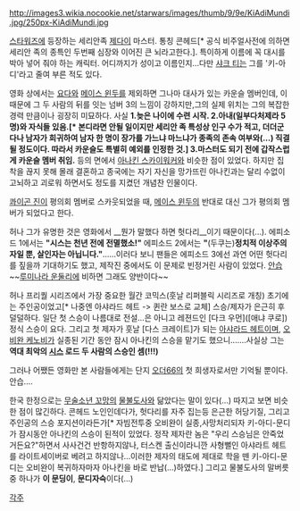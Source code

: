 http://images3.wikia.nocookie.net/starwars/images/thumb/9/9e/KiAdiMundi.jpg/250px-KiAdiMundi.jpg


[[스타워즈]]에 등장하는 세리안족 [[제다이]] 마스터. 통칭 콘헤드[* 공식 비주얼사전에 의하면 세리안 족의 종특인 두번째 심장와 이어진 큰 뇌라고한다.]. 특이하게 이름에 꼭 대시를 박아 넣어 줘야 하는 캐릭터. 어디까지가 성이고 이름인지...다만 [[샤크 티]]는 그를 '키-아디'라고 줄여 부른 적도 있다.

영화 상에서는 [[요다]]와 [[메이스 윈두]]를 제외하면 그나마 대사가 있는 카운슬 멤버인데, 이때문에 그 두 사람의 뒤를 잇는 넘버 3의 느낌이 강하지만,그의 실제 위치는 그의 복잡한 경력 만큼이나 굉장히 미묘하다. 사실 '''1.늦은 나이에 수련 시작. 2.아내(일부다처제라 5명)와 자식들 있음.[* 본디라면 안될 일이지만 세리안 족 특성상 인구 수가 적고, 더더군다나 남자가 희귀하여 남자 한 명이 장가를 가느냐 마느냐가 종족의 존속 여부와(...) 직결될 정도이다. 따라서 카운슬도 특별히 예외를 인정한 것.] 3.마스터도 되기 전에 갑작스럽게 카운슬 멤버 취임.''' 등의 면에서 [[아나킨 스카이워커]]와 비슷한 점이 있었다. 하지만 집착을 끊지 못해 몰래 결혼하고 종국에는 자기 자신을 망가뜨린 아나킨과는 달리 수없이 고뇌하고 괴로워 하면서도 정도를 지켰던 개념찬 인물이다. 

[[콰이곤 진]]이 평의회 멤버로 스카웃되었을 때, [[메이스 윈두]]의 반대로 대신 그가 평의회 멤버가 되었다고 한다.

허나 그가 유명한 것은 영화에서 __뭔가 말했다 하면 헛다리__이기 때문이다(...). 에피소드 1에서는 '''"시스는 천년 전에 전멸했소!"''' 에피소드 2에서는 '''"'''(두쿠는)'''정치적 이상주의자일 뿐, 살인자는 아닙니다."'''......이러다 보니 팬들은 에피소드 3에선 과연 어떤 헛다리를 짚을까 기대하기도 했고, 제작진 중에서도 이 문제로 빈정거린 사람이 있었다. [[안습]] ~~[[루미나라 운둘리]]에 비하면 그래도 양반이다~~

허나 프리퀄 시리즈에서 가장 중요한 월간 코믹스(훗날 리퍼블릭 시리즈로 개칭) 초기에는 주인공이었고[* 나중엔 아샤라드 헤트 -> 퀸란 보스로 교체] 스승/제자가 은근히 후덜덜하다. 일단 첫 스승이 나름대로 전설...은 아니고 레젼드인 [다크 우먼]([애냐 쿠로]) 정식 스승이 요다. 그리고 첫 제자가 훗날 [다스 크레이트]가 되는 [[아샤라드 헤트]]이며, [[오비완 케노비]]가 실종된 기간 동안 잠시 아나킨의 스승을 맡기도 했으니.......사실상 그는 '''역대 최악의 [[시스]] 로드 두 사람의 스승인 셈(!!!)'''

그러나 어쨌든 영화만 본 사람들에게는 단지 [[오더66]]의 첫 희생자로서만 기억될 뿐이다. 안습....

한국 한정으로는 [[무술소년 꼬망]]의 [[물불도사]]와 닮았다는 말이 있다(...)
따지고 보면 비슷한 점이 많긴하다. 콘헤드 노인인데다가, 헛다리를 자주 집는등 은근한 허당기질, 그리고 주인공의 스승 포지션이라든가[* 자빔전투중 오비완이 실종,사망처리되자 키-아디-문디가 잠시동안 아나킨의 스승이 된적이 있었다. 정작 제자란 놈은 "우리 스승님은 안죽었거든요?"하면서 사사건건 반항하지않나, 터스켄 출신이라니깐 사형뻘인 아샤라트 헤트를 라이트세이버로 베려고 하지않나...이러한 제자의 태도에 제대로 학을 뗀 키-아디-문디는 오비완이 복귀하자마자 아나킨을 바로 반납(...)하였다.] 그리고 물불도사의 말버릇중 하나가 '''이 문딩이''', '''문디자슥'''이다(...)

[[각주]]
